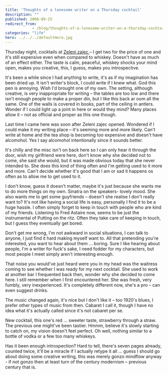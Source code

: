 ```yaml
---
title: 'Thoughts of a lonesome writer on a Thursday cocktail'
description: ""
published: 2008-09-25
redirect_from: 
            - /blog/thoughts-of-a-lonesome-writer-on-a-thursday-cocktail/swizec/66
categories: "life"
hero: ../../../defaultHero.jpg
---
```

Thursday night, cocktails at [Zeleni zajec ](http://www.prizelenemzajcu.si/)– I get two for the price of one and it&#x27;s still expensive even when compared to whiskey. Doesn&#x27;t have as much of an effect either. The taste is calm, peaceful, whiskey shocks your mind open, makes you creative, this, I guess, makes you introspective.

It&#x27;s been a while since I had anything to write, it&#x27;s as if my imagination has been dried up. It isn&#x27;t writer&#x27;s block, I could write if I knew what. God this pen is annoying. Wish I&#x27;d brought one of my own. The setting, although creative, is very inappropriate for writing – the tables are too low and there isn&#x27;t enough people to make a proper din, but I like this back ar oom all the same. One of the walls is covered in books, part of the ceiling in antlers. Wonder if I could light up a joint in here or would they mind? Many places allow it – not as official and proper as this one though.

Last time I came here was soon after Zeleni zajec opened. Wondered if I could make it my writing place – it&#x27;s seeming more and more likely. Can&#x27;t write at home and the tea shop is becoming too expensive and doesn&#x27;t have alcomohol. Yes I say alcomohol intentionally since it sounds better.

It&#x27;s chilly and the misc isn&#x27;t on back here so I can only hear it through the door, wish my girlfriend were here, don&#x27;t know why she decided not to come, she said she would, but it was made obvious today that she never intended to. She does this kind of thing often and I&#x27;m getting used to it more and more. Can&#x27;t decide whether it&#x27;s good that I am or sad it happens os often as to allow me to get used to it.

I don&#x27;t know, guess it doesn&#x27;t matter, maybe it&#x27;s just because she wants me to do more things on my own. Sinatra on the speakers- lovely mood. She also wants me to get some guyfriends – doesn&#x27;t she realise I don&#x27;t really want to? It&#x27;s not like having a social life is easy, personally I find it to be a huge hassle. I often simply forget to keep in touch with people who are kind of my friends. Listening to Fred Astaire now, seems to be just the instrumental of Putting on the ritz. Often they take care of keeping in touch, but I guess they eventually get bored.

Don&#x27;t get me wrong, I&#x27;m not awkward in social situations, I can talk to anyone, I just find it hard making myself want to. All that pretending you&#x27;re interested, you want to hear about them ... boring. Sure I like hearing about people, I&#x27;m a writer for fuck&#x27;s sake, I need fodder for my characters, but most people I meet simply aren&#x27;t interesting enough.

That noise you would&#x27;ve just heard were you in my head was the waitress coming to see whether I was ready for my next cocktail. She used to work at another bar I frequented back then, wonder why she decided to come here. I still remember when I first encountered her. She was fresh, very fumbly, very inexperienced. It&#x27;s completely different now, she&#x27;s a pro – can even suggest drinks.

The music changed again, it&#x27;s nice but I don&#x27;t like it – too 1920&#x27;s blues, I prefer other types of music from then. Cabaret I call it, though I have no idea what it&#x27;s actually called since it&#x27;s not cabaret per se.

New cocktail, this one&#x27;s red ... sweeter taste, strawberry through a straw. The previous one might&#x27;ve been tastier. Hmmm, believe it&#x27;s slowly starting to catch on, my vision doesn&#x27;t feel perfect. Oh well, nothing similar to a bottle of vodka or a few too many whiskeys.

Has it been enough introspection? Hard to tell, there&#x27;s seven pages already, counted twice, it&#x27;ll be a miracle if I actually retype it all ... guess I should go about doing some creative writing, this was merely gonzo mindflow anyway - if not gonzo then at least turn of the century modernism – previous century that is.
